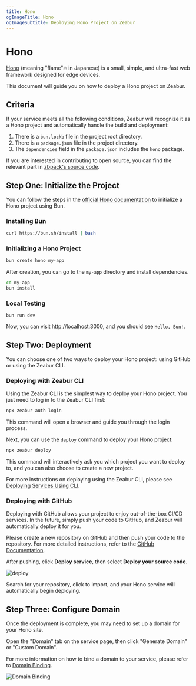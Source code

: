 ```yaml
---
title: Hono
ogImageTitle: Hono
ogImageSubtitle: Deploying Hono Project on Zeabur
---
```


# Hono

[Hono](https://hono.dev) (meaning "flame"🔥 in Japanese) is a small, simple, and ultra-fast web framework designed for edge devices.

This document will guide you on how to deploy a Hono project on Zeabur.

## Criteria

If your service meets all the following conditions, Zeabur will recognize it as a Hono project and automatically handle the build and deployment:

1. There is a `bun.lockb` file in the project root directory.
2. There is a `package.json` file in the project directory.
3. The `dependencies` field in the `package.json` includes the `hono` package.

If you are interested in contributing to open source, you can find the relevant part in [zbpack's source code](https://github.com/zeabur/zbpack/tree/main/internal/bun).

## Step One: Initialize the Project

You can follow the steps in the [official Hono documentation](https://hono.dev/getting-started/bun) to initialize a Hono project using Bun.

### Installing Bun

```bash
curl https://bun.sh/install | bash
```

### Initializing a Hono Project

```bash
bun create hono my-app
```

After creation, you can go to the `my-app` directory and install dependencies.

```bash
cd my-app
bun install
```

### Local Testing

```
bun run dev
```

Now, you can visit http://localhost:3000, and you should see `Hello, Bun!`.

## Step Two: Deployment

You can choose one of two ways to deploy your Hono project: using GitHub or using the Zeabur CLI.

### Deploying with Zeabur CLI

Using the Zeabur CLI is the simplest way to deploy your Hono project. You just need to log in to the Zeabur CLI first:

```bash
npx zeabur auth login
```

This command will open a browser and guide you through the login process.

Next, you can use the `deploy` command to deploy your Hono project:

```bash
npx zeabur deploy
```

This command will interactively ask you which project you want to deploy to, and you can also choose to create a new project.

For more instructions on deploying using the Zeabur CLI, please see [Deploying Services Using CLI](/deploy/deploy-in-cli).

### Deploying with GitHub

Deploying with GitHub allows your project to enjoy out-of-the-box CI/CD services. In the future, simply push your code to GitHub, and Zeabur will automatically deploy it for you.

Please create a new repository on GitHub and then push your code to the repository. For more detailed instructions, refer to the [GitHub Documentation](https://docs.github.com/en/github/importing-your-projects-to-github/adding-an-existing-project-to-github-using-the-command-line).

After pushing, click **Deploy service**, then select **Deploy your source code**.

![deploy](/deploy/common/select-service.en-US.png)

Search for your repository, click to import, and your Hono service will automatically begin deploying.

## Step Three: Configure Domain

Once the deployment is complete, you may need to set up a domain for your Hono site.

Open the "Domain" tab on the service page, then click "Generate Domain" or "Custom Domain".

For more information on how to bind a domain to your service, please refer to [Domain Binding](../deploy/domain-binding).

![Domain Binding](/guides/bun/elysia/domain.png)
